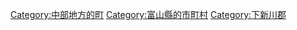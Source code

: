 {{Commonscat|Asahi, Toyama}}
{{Catmore}}

{{DEFAULTSORT:Asahi}}
[[Category:中部地方的町|Category:中部地方的町]]
[[Category:富山縣的市町村|Category:富山縣的市町村]]
[[Category:下新川郡|Category:下新川郡]]